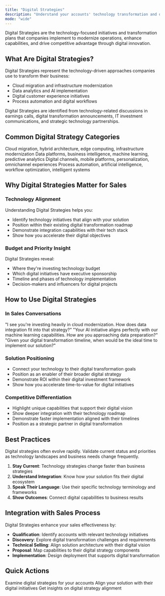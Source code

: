 ```yaml
---
title: "Digital Strategies"
description: "Understand your accounts' technology transformation and digital initiatives"
mode: "wide"
---
```


Digital Strategies are the technology-focused initiatives and transformation plans that companies implement to modernize operations, enhance capabilities, and drive competitive advantage through digital innovation.

## What Are Digital Strategies?

Digital Strategies represent the technology-driven approaches companies use to transform their business:

- Cloud migration and infrastructure modernization
- Data analytics and AI implementation
- Digital customer experience initiatives
- Process automation and digital workflows

<Info>
  Digital Strategies are identified from technology-related discussions in earnings calls, digital transformation announcements, IT investment communications, and strategic technology partnerships.
</Info>

## Common Digital Strategy Categories

<CardGroup cols={2}>
  <Card title="Cloud & Infrastructure" icon="cloud">
    Cloud migration, hybrid architecture, edge computing, infrastructure modernization
  </Card>
  <Card title="Data & Analytics" icon="chart-bar">
    Data platforms, business intelligence, machine learning, predictive analytics
  </Card>
  <Card title="Customer Experience" icon="user">
    Digital channels, mobile platforms, personalization, omnichannel experiences
  </Card>
  <Card title="Automation & AI" icon="robot">
    Process automation, artificial intelligence, workflow optimization, intelligent systems
  </Card>
</CardGroup>

## Why Digital Strategies Matter for Sales

### **Technology Alignment**

Understanding Digital Strategies helps you:

- Identify technology initiatives that align with your solution
- Position within their existing digital transformation roadmap
- Demonstrate integration capabilities with their tech stack
- Show how you accelerate their digital objectives

### **Budget and Priority Insight**

Digital Strategies reveal:

- Where they're investing technology budget
- Which digital initiatives have executive sponsorship
- Timeline and phases of technology implementation
- Decision-makers and influencers for digital projects

## How to Use Digital Strategies

### **In Sales Conversations**

<Tabs>
  <Tab title="Strategic Alignment">
    "I see you're investing heavily in cloud modernization. How does data integration fit into that strategy?"
  </Tab>
  <Tab title="Technology Positioning">
    "Your AI initiative aligns perfectly with our machine learning capabilities. How are you approaching data preparation?"
  </Tab>
  <Tab title="Implementation Planning">
    "Given your digital transformation timeline, when would be the ideal time to implement our solution?"
  </Tab>
</Tabs>

### **Solution Positioning**

- Connect your technology to their digital transformation goals
- Position as an enabler of their broader digital strategy
- Demonstrate ROI within their digital investment framework
- Show how you accelerate time-to-value for digital initiatives

### **Competitive Differentiation**

- Highlight unique capabilities that support their digital vision
- Show deeper integration with their technology roadmap
- Demonstrate faster implementation aligned with their timelines
- Position as a strategic partner in digital transformation

## Best Practices

<Warning>
  Digital strategies often evolve rapidly. Validate current status and priorities as technology landscapes and business needs change frequently.
</Warning>

1. **Stay Current**: Technology strategies change faster than business strategies
2. **Understand Integration**: Know how your solution fits their digital ecosystem
3. **Speak Their Language**: Use their specific technology terminology and frameworks
4. **Show Outcomes**: Connect digital capabilities to business results

## Integration with Sales Process

Digital Strategies enhance your sales effectiveness by:

- **Qualification**: Identify accounts with relevant technology initiatives
- **Discovery**: Explore digital transformation challenges and requirements
- **Technical Selling**: Align solution architecture with their digital vision
- **Proposal**: Map capabilities to their digital strategy components
- **Implementation**: Design deployment that supports digital transformation

## Quick Actions

<CardGroup cols={3}>
  <Card title="Review Digital Plans" icon="laptop">
    Examine digital strategies for your accounts
  </Card>
  <Card title="Map Technology Fit" icon="puzzle-piece">
    Align your solution with their digital initiatives
  </Card>
  <Card title="Ask AI Assistant" icon="message" href="/account-intelligence/ai-assistant">
    Get insights on digital strategy alignment
  </Card>
</CardGroup>
